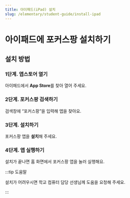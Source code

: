 ```yaml
---
title: 아이패드(iPad) 설치
slug: /elementary/student-guide/install-ipad
---
```


# 아이패드에 포커스팡 설치하기

## 설치 방법

### 1단계. 앱스토어 열기

아이패드에서 **App Store**를 찾아 열어 주세요.

### 2단계. 포커스팡 검색하기

검색창에 “포커스팡”을 입력해 앱을 찾아요.

### 3단계. 설치하기

포커스팡 앱을 **설치**해 주세요.

### 4단계. 앱 실행하기

설치가 끝나면 홈 화면에서 포커스팡 앱을 눌러 실행해요.

:::tip 도움말

설치가 어려우시면 학교 컴퓨터 담당 선생님께 도움을 요청해 주세요.

:::
